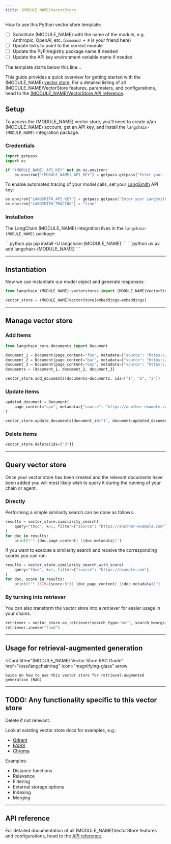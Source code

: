 ```yaml
---
title: (MODULE_NAME)VectorStore
---
```


How to use this Python vector store template:

- [ ] Substitute (MODULE_NAME) with the name of the module, e.g. Anthropic, OpenAI, etc. (`command + F` is your friend here)
- [ ] Update links to point to the correct module
- [ ] Update the PyPi/registry package name if needed
- [ ] Update the API key environment variable name if needed

The template starts below this line...

This guide provides a quick overview for getting started with the (MODULE_NAME) [vector store](/oss/integrations/vectorstores#overview). For a detailed listing of all (MODULE_NAME)VectorStore features, paramaters, and configurations, head to the [(MODULE_NAME)VectorStore API reference](<LINK>).

## Setup

To access the (MODULE_NAME) vector store, you'll need to create a/an (MODULE_NAME) account, get an API key, and install the `langchain-(MODULE_NAME)` integration package.

### Credentials

```python Set API key icon="key"
import getpass
import os

if "(MODULE_NAME)_API_KEY" not in os.environ:
    os.environ["(MODULE_NAME)_API_KEY"] = getpass.getpass("Enter your (MODULE_NAME) API key: ")
```

To enable automated <Tooltip tip="Log each step of a model's execution to debug and improve it">tracing</Tooltip> of your model calls, set your [LangSmith](https://docs.smith.langchain.com/) API key:

```python Enable tracing icon="flask"
os.environ["LANGSMITH_API_KEY"] = getpass.getpass("Enter your LangSmith API key: ")
os.environ["LANGSMITH_TRACING"] = "true"
```

### Installation

The LangChain (MODULE_NAME) integration lives in the `langchain-(MODULE_NAME)` package:

<CodeGroup>
    ```python pip
    pip install -U langchain-(MODULE_NAME)
    ```
    ```python uv
    uv add langchain-(MODULE_NAME)
    ```
</CodeGroup>

---

## Instantiation

Now we can instantiate our model object and generate responses:

```python Initialize vector store icon="database"
from langchain_(MODULE_NAME).vectorstores import (MODULE_NAME)VectorStore

vector_store = (MODULE_NAME)VectorStore(embeddings=embeddings)
```

---

## Manage vector store

### Add items

```python Add documents icon="folder-plus"
from langchain_core.documents import Document

document_1 = Document(page_content="foo", metadata={"source": "https://example.com"})
document_2 = Document(page_content="bar", metadata={"source": "https://example.com"})
document_3 = Document(page_content="baz", metadata={"source": "https://example.com"})
documents = [document_1, document_2, document_3]

vector_store.add_documents(documents=documents, ids=["1", "2", "3"])
```

### Update items

```python Update document by ID icon="pencil"
updated_document = Document(
    page_content="qux", metadata={"source": "https://another-example.com"}
)

vector_store.update_documents(document_id="1", document=updated_document)
```

### Delete items

```python Delete documents by IDs icon="trash"
vector_store.delete(ids=["3"])
```

---

## Query vector store

Once your vector store has been created and the relevant documents have been added you will most likely wish to query it during the running of your chain or agent.

### Directly

Performing a simple similarity search can be done as follows:

```python Similarity search icon="folder-tree"
results = vector_store.similarity_search(
    query="thud", k=1, filter={"source": "https://another-example.com"}
)
for doc in results:
    print(f"* {doc.page_content} [{doc.metadata}]")
```

If you want to execute a similarity search and receive the corresponding scores you can run:

```python Similarity search with scores icon="star-half-stroke"
results = vector_store.similarity_search_with_score(
    query="thud", k=1, filter={"source": "https://example.com"}
)
for doc, score in results:
    print(f"* [SIM={score:3f}] {doc.page_content} [{doc.metadata}]")
```

### By turning into retriever

You can also transform the vector store into a retriever for easier usage in your chains.

```python Create retriever icon="robot"
retriever = vector_store.as_retriever(search_type="mmr", search_kwargs={"k": 1})
retriever.invoke("thud")
```

---

## Usage for retrieval-augmented generation

<Card
    title="(MODULE_NAME) Vector Store RAG Guide"
    href="/oss/langchain/rag"
    icon="magnifying-glass"
    arrow
>
    Guide on how to use this vector store for retrieval-augmented generation (RAG)
</Card>

---

## TODO: Any functionality specific to this vector store

Delete if not relevant.

Look at existing vector store docs for examples, e.g.:

- [Qdrant](/oss/integrations/vectorstores/qdrant)
- [FAISS](/oss/integrations/vectorstores/faiss)
- [Chroma](/oss/integrations/vectorstores/chroma)

Examples:
- <Icon icon="ruler-horizontal" size={16}/> Distance functions
- <Icon icon="chart-simple" size={16}/> Relevance
- <Icon icon="filter" size={16}/> Filtering
- <Icon icon="server" size={16} /> External storage options
- <Icon icon="tags" size={16} /> Indexing
- <Icon icon="code-merge" size={16} /> Merging

---

## API reference

For detailed documentation of all (MODULE_NAME)VectorStore features and configurations, head to the [API reference](<LINK>).
